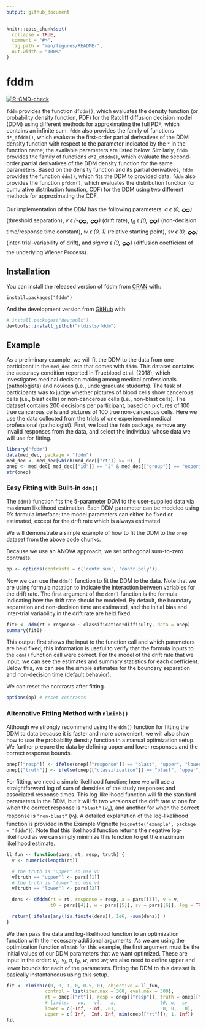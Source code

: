 ```yaml
---
output: github_document
---
```


<!-- README.md is generated from README.Rmd. Please edit that file -->

```r
knitr::opts_chunk$set(
  collapse = TRUE,
  comment = "#>",
  fig.path = "man/figures/README-",
  out.width = "100%"
)
```

# fddm

<!-- badges: start -->
[![R-CMD-check](https://github.com/rtdists/fddm/actions/workflows/R-CMD-check.yaml/badge.svg)](https://github.com/rtdists/fddm/actions/workflows/R-CMD-check.yaml)
<!-- badges: end -->

`fddm` provides the function `dfddm()`, which evaluates the density function (or probability density function, PDF) for the Ratcliff diffusion decision model (DDM) using different methods for approximating the full PDF, which contains an infinite sum.
`fddm` also provides the family of functions `d*_dfddm()`, which evaluate the first-order partial derivatives of the DDM density function with respect to the parameter indicated by the `*` in the function name; the available parameters are listed below.
Similarly, `fddm` provides the family of functions `d*2_dfddm()`, which evaluate the second-order partial derivatives of the DDM density function for the same parameters.
Based on the density function and its partial derivatives, `fddm` provides the function `ddm()`, which fits the DDM to provided data.
`fddm` also provides the function `pfddm()`, which evaluates the distribution function (or cumulative distribution function, CDF) for the DDM using two different methods for approximating the CDF.

Our implementation of the DDM has the following parameters: *a &#1013; (0, <font style="vertical-align: middle;" size="5em">&#8734;</font>)* (threshold separation), *v &#1013; (-<font style="vertical-align: middle;" size="5em">&#8734;</font>, <font style="vertical-align: middle;" size="5em">&#8734;</font>)* (drift rate), *t<sub>0</sub> &#1013; [0, <font style="vertical-align: middle;" size="5em">&#8734;</font>)* (non-decision time/response time constant), *w &#1013; (0, 1)* (relative starting point), *sv &#1013; (0, <font style="vertical-align: middle;" size="5em">&#8734;</font>)* (inter-trial-variability of drift), and *sigma &#1013; (0, <font style="vertical-align: middle;" size="5em">&#8734;</font>)* (diffusion coefficient of the underlying Wiener Process).

## Installation

You can install the released version of fddm from [CRAN](https://CRAN.R-project.org) with:

```
install.packages("fddm")
```

And the development version from [GitHub](https://github.com/) with:

``` r
# install.packages("devtools")
devtools::install_github("rtdists/fddm")
```

## Example
As a preliminary example, we will fit the DDM to the data from one participant in the `med_dec` data that comes with `fddm`. This dataset contains the accuracy condition reported in Trueblood et al. (2018), which investigates medical decision making among medical professionals (pathologists) and novices (i.e., undergraduate students). The task of participants was to judge whether pictures of blood cells show cancerous cells (i.e., blast cells) or non-cancerous cells (i.e., non-blast cells). The dataset contains 200 decisions per participant, based on pictures of 100 true cancerous cells and pictures of 100 true non-cancerous cells. Here we use the data collected from the trials of one experienced medical professional (pathologist). First, we load the `fddm` package, remove any invalid responses from the data, and select the individual whose data we will use for fitting.

```r
library("fddm")
data(med_dec, package = "fddm")
med_dec <- med_dec[which(med_dec[["rt"]] >= 0), ]
onep <- med_dec[ med_dec[["id"]] == "2" & med_dec[["group"]] == "experienced", ]
str(onep)
```

### Easy Fitting with Built-in `ddm()`
The `ddm()` function fits the 5-parameter DDM to the user-supplied data via maximum likelihood estimation. Each DDM parameter can be modeled using R's formula interface; the model parameters can either be fixed or estimated, except for the drift rate which is always estimated.

We will demonstrate a simple example of how to fit the DDM to the `onep` dataset from the above code chunks.

Because we use an ANOVA approach, we set orthogonal sum-to-zero contrasts.
```r
op <- options(contrasts = c('contr.sum', 'contr.poly'))
```

Now we can use the `ddm()` function to fit the DDM to the data. Note that we are using formula notation to indicate the interaction between variables for the drift rate. The first argument of the `ddm()` function is the formula indicating how the drift rate should be modeled. By default, the boundary separation and non-decision time are estimated, and the initial bias and inter-trial variability in the drift rate are held fixed.

```r
fit0 <- ddm(rt + response ~ classification*difficulty, data = onep)
summary(fit0)
```

This output first shows the input to the function call and which parameters are held fixed; this information is useful to verify that the formula inputs to the `ddm()` function call were correct. For the model of the drift rate that we input, we can see the estimates and summary statistics for each coefficient. Below this, we can see the simple estimates for the boundary separation and non-decision time (default behavior).

We can reset the contrasts after fitting.

```r
options(op) # reset contrasts
```

### Alternative Fitting Method with `nlminb()`
Although we strongly recommend using the `ddm()` function for fitting the DDM to data because it is faster and more convenient, we will also show how to use the probability density function in a manual optimization setup. We further prepare the data by defining upper and lower responses and the correct response bounds.

```r
onep[["resp"]] <- ifelse(onep[["response"]] == "blast", "upper", "lower")
onep[["truth"]] <- ifelse(onep[["classification"]] == "blast", "upper", "lower")
```

For fitting, we need a simple likelihood function; here we will use a straightforward log of sum of densities of the study responses and associated response times. This log-likelihood function will fit the standard parameters in the DDM, but it will fit two versions of the drift rate *v*: one for when the correct response is `"blast"` (*v<sub>u</sub>*), and another for when the correct response is `"non-blast"` (*v<sub>l</sub>*). A detailed explanation of the log-likelihood function is provided in the Example Vignette (`vignette("example", package = "fddm")`). Note that this likelihood function returns the negative log-likelihood as we can simply minimize this function to get the maximum likelihood estimate.

```r
ll_fun <- function(pars, rt, resp, truth) {
  v <- numeric(length(rt))

  # the truth is "upper" so use vu
  v[truth == "upper"] <- pars[[1]]
  # the truth is "lower" so use vl
  v[truth == "lower"] <- pars[[2]]

  dens <- dfddm(rt = rt, response = resp, a = pars[[3]], v = v,
                t0 = pars[[4]], w = pars[[5]], sv = pars[[6]], log = TRUE)

  return( ifelse(any(!is.finite(dens)), 1e6, -sum(dens)) )
}
```

We then pass the data and log-likelihood function to an optimization function with the necessary additional arguments. As we are using the optimization function `nlminb` for this example, the first argument must be the initial values of our DDM parameters that we want optimized. These are input in the order: *v<sub>u</sub>*, *v<sub>l</sub>*, *a*, *t<sub>0</sub>*, *w*, and *sv*; we also need to define upper and lower bounds for each of the parameters. Fitting the DDM to this dataset is basically instantaneous using this setup.

```r
fit <- nlminb(c(0, 0, 1, 0, 0.5, 0), objective = ll_fun,
              control = list(iter.max = 300, eval.max = 300),
              rt = onep[["rt"]], resp = onep[["resp"]], truth = onep[["truth"]],
              # limits:   vu,   vl,   a,                t0, w,  sv
              lower = c(-Inf, -Inf, .01,                 0, 0,   0),
              upper = c( Inf,  Inf, Inf, min(onep[["rt"]]), 1, Inf))
fit
```
